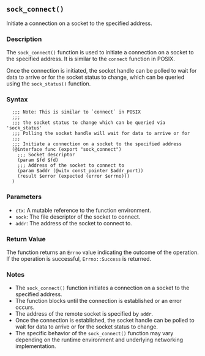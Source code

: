 ## `sock_connect()`

Initiate a connection on a socket to the specified address.

### Description

The `sock_connect()` function is used to initiate a connection on a socket to the specified address. It is similar to the `connect` function in POSIX.

Once the connection is initiated, the socket handle can be polled to wait for data to arrive or for the socket status to change, which can be queried using the `sock_status()` function.

### Syntax

```ebnf
  ;;; Note: This is similar to `connect` in POSIX
  ;;;
  ;;; the socket status to change which can be queried via 'sock_status'
  ;;; Polling the socket handle will wait for data to arrive or for
  ;;; 
  ;;; Initiate a connection on a socket to the specified address
  (@interface func (export "sock_connect")
    ;;; Socket descriptor
    (param $fd $fd)
    ;;; Address of the socket to connect to
    (param $addr (@witx const_pointer $addr_port))
    (result $error (expected (error $errno)))
  )
```
### Parameters

- `ctx`: A mutable reference to the function environment.
- `sock`: The file descriptor of the socket to connect.
- `addr`: The address of the socket to connect to.

### Return Value

The function returns an `Errno` value indicating the outcome of the operation. If the operation is successful, `Errno::Success` is returned.

### Notes

- The `sock_connect()` function initiates a connection on a socket to the specified address.
- The function blocks until the connection is established or an error occurs.
- The address of the remote socket is specified by `addr`.
- Once the connection is established, the socket handle can be polled to wait for data to arrive or for the socket status to change.
- The specific behavior of the `sock_connect()` function may vary depending on the runtime environment and underlying networking implementation.
